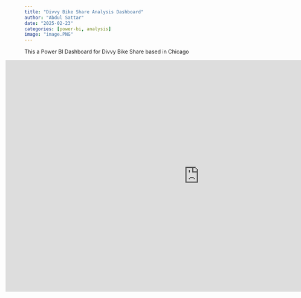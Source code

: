 ```yaml
---
title: "Divvy Bike Share Analysis Dashboard"
author: "Abdul Sattar"
date: "2025-02-23"
categories: [power-bi, analysis]
image: "image.PNG"
---
```


This a Power BI Dashboard for Divvy Bike Share based in Chicago

::: {style="margin-left: -50px;"}
<iframe title="Divvy Bike Share Analysis" width="1024" height="612" src="https://app.powerbi.com/view?r=eyJrIjoiZjI4N2ZiMTEtZjMxNC00ZjY4LTkyODQtNmM2ZjI4Nzg0MzU3IiwidCI6IjVlMDZkNzgzLTZhOGEtNDkxNy04ODUxLTZmOGE0MWNiNjI4YyIsImMiOjl9" frameborder="0" allowFullScreen="true">

</iframe>
:::
